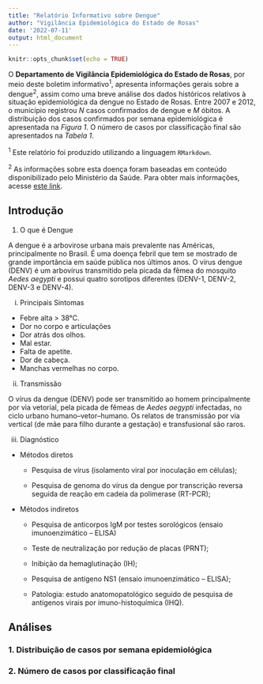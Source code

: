 ```yaml
---
title: "Relatório Informativo sobre Dengue"
author: "Vigilância Epidemiológica do Estado de Rosas"
date: '2022-07-11'
output: html_document
---
```


```r
knitr::opts_chunk$set(echo = TRUE)
```

O **Departamento de Vigilância Epidemiológica do Estado de Rosas**, por meio deste boletim informativo^1^, apresenta informações gerais sobre a dengue^2^, assim como uma breve análise dos dados históricos relativos à situação epidemiológica da dengue no Estado de Rosas. Entre 2007 e 2012, o município registrou _N_ casos confirmados de dengue e _M_ óbitos. A distribuição dos casos confirmados por semana epidemiológica é apresentada na *Figura 1*. O número de casos por classificação final são apresentados na *Tabela 1*.

^1^ Este relatório foi produzido utilizando a linguagem `RMarkdown`.

^2^ As informações sobre esta doença foram baseadas em conteúdo disponibilizado pelo Ministério da Saúde. Para obter mais informações, acesse [este link](https://www.gov.br/saude/pt-br/assuntos/saude-de-a-a-z/d/dengue).

## Introdução

1. O que é Dengue

A dengue é a arbovirose urbana mais prevalente nas Américas, principalmente no Brasil. É uma doença febril que tem se mostrado de grande importância em saúde pública nos últimos anos. O vírus dengue (DENV) é um arbovírus transmitido pela picada da fêmea do mosquito _Aedes aegypti_ e possui quatro sorotipos diferentes (DENV-1, DENV-2, DENV-3 e DENV-4).

i. Principais Sintomas

* Febre alta > 38°C.
* Dor no corpo e articulações
* Dor atrás dos olhos.
* Mal estar.
* Falta de apetite.
* Dor de cabeça.
* Manchas vermelhas no corpo.

ii. Transmissão

O vírus da dengue (DENV) pode ser transmitido ao homem principalmente por via vetorial, pela picada de fêmeas de _Aedes aegypti_ infectadas, no ciclo urbano humano–vetor–humano. Os relatos de transmissão por via vertical (de mãe para filho durante a gestação) e transfusional são raros.

iii. Diagnóstico

* Métodos diretos

  + Pesquisa de vírus (isolamento viral por inoculação em células);

  + Pesquisa de genoma do vírus da dengue por transcrição reversa seguida de reação em cadeia da polimerase (RT-PCR);

* Métodos indiretos

  + Pesquisa de anticorpos IgM por testes sorológicos (ensaio imunoenzimático – ELISA)

  + Teste de neutralização por redução de placas (PRNT);

  + Inibição da hemaglutinação (IH);

  + Pesquisa de antígeno NS1 (ensaio imunoenzimático – ELISA);

  + Patologia: estudo anatomopatológico seguido de pesquisa de antígenos virais por imuno-histoquímica (IHQ).
  
## Análises

### 1. Distribuição de casos por semana epidemiológica

### 2. Número de casos por classificação final


